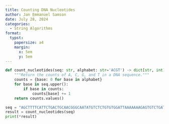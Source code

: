 ```yaml
---
title: Counting DNA Nucleotides
author: Jan Emmanuel Samson
date: July 28, 2024
categories:
  - String Algorithms
format: 
  typst:
    papersize: a4
    margin: 
      x: 5em
      y: 5em
---
```


````{=typst}

#set par(justify: true)
#set list(indent: 1em)

= Problem

A string is simply an ordered collection of symbols selected from some *alphabet* and formed into a word; the *length* of a string is the number of symbols that it contains.

An example if a length 21 DNA string (whose alphabet contains the symbols 'A', 'C', 'G', and 'T') is "ATGCTTCAGAAAGGTCTTACG."

- *Given*: A DNA string _s_ of length at most 100 nt.

- *Return*: Four integers (separated by spaces) counting the respective number of times that the symbol 'A', 'C', 'G', and 'T' occurs in _s_.

== Sample Dataset

```typ
AGCTTTTCATTCTGACTGCAACGGGCAATATGTCTCTGTGTGGATTAAAAAAAGAGTGTCTGATAGCAGC
```

== Sample Output

```typ
20 12 17 21
```

= Intuition

Represent the DNA sequence as a string and initialize an empty dictionary with unique bases as keys with a value of zero. Iterate over the sequence one base at a time. If the current base is not a dictionary key, then it is a non-canonical base which should be ignored. Otherwise, index the dictionary by the current base and increment its value by 1.

= Solution
````

```python
def count_nucleotides(seq: str, alphabet: str='ACGT') -> dict[str, int]:
    """Return the counts of A, C, G, and T in a DNA sequence."""
    counts = {base: 0 for base in alphabet}
    for base in seq.upper():
        if base in counts:
            counts[base] += 1
    return counts.values()
```

```python
seq = "AGCTTTTCATTCTGACTGCAACGGGCAATATGTCTCTGTGTGGATTAAAAAAAGAGTGTCTGATAGCAGC"
result = count_nucleotides(seq)
print(*result)
```